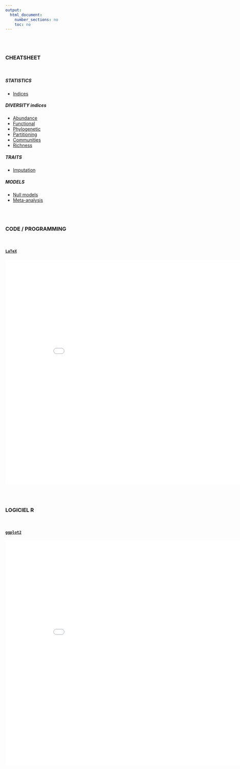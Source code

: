 ```yaml
---
output:
  html_document:
    number_sections: no
    toc: no
---	
```


<br/><br/>

### CHEATSHEET

<br/>

##### STATISTICS

- [Indices](STATISTICS_indices.html)

##### DIVERSITY indices

- [Abundance](DIVERSITY_measures_abundance.html)
- [Functional](DIVERSITY_measures_functional.html)
- [Phylogenetic](DIVERSITY_measures_phylogenetic.html)
- [Partitioning](DIVERSITY_measures_partitioning.html)
- [Communities](DIVERSITY_measures_communities.html)
- [Richness](DIVERSITY_measures_richness.html)

##### TRAITS

- [Imputation](DIVERSITY_traits_imputation.html)

##### MODELS

- [Null models]()
- [Meta-analysis](MODELS_meta_analysis.html)


<br/><br/>

### CODE / PROGRAMMING

<br/>

#### [`LaTeX`](https://www.latex-project.org/)

<div style="text-align:center;">
<embed src="documents/COURS_latex_beamer.pdf" width='900' height='700' allowfullscreen webkitallowfullscreen></embed>
</div>

<br/><br/>

### LOGICIEL R

<br/>

#### [`ggplot2`](https://ggplot2.tidyverse.org/)

<div style="text-align:center;">
<embed src="documents/COURS_ggplot2_COMPLETE.pdf" width='900' height='700' allowfullscreen webkitallowfullscreen></embed>
</div>
